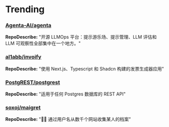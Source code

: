 
# Trending

### [Agenta-AI/agenta](https://github.com/Agenta-AI/agenta)
**RepoDescribe:** "开源 LLMOps 平台：提示游乐场、提示管理、LLM 评估和 LLM 可观察性全部集中在一个地方。"
  

### [al1abb/invoify](https://github.com/al1abb/invoify)
**RepoDescribe:** "使用 Next.js、Typescript 和 Shadcn 构建的发票生成器应用"
  

### [PostgREST/postgrest](https://github.com/PostgREST/postgrest)
**RepoDescribe:** "适用于任何 Postgres 数据库的 REST API"
  

### [soxoj/maigret](https://github.com/soxoj/maigret)
**RepoDescribe:** "🕵️‍♂️ 通过用户名从数千个网站收集某人的档案"
  